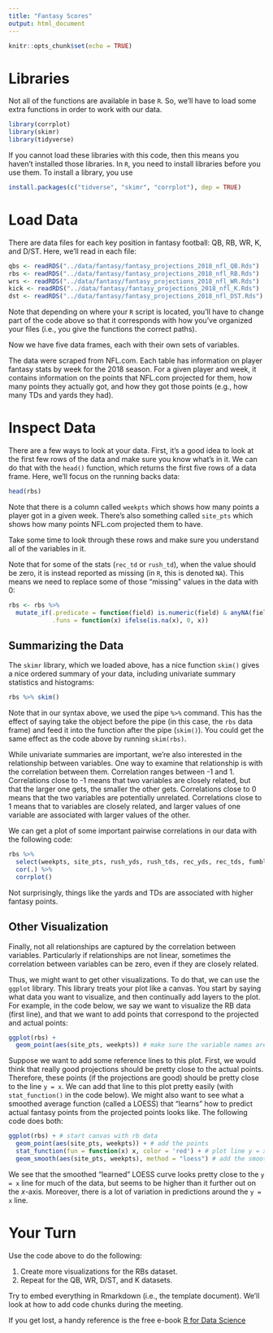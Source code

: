 ```yaml
---
title: "Fantasy Scores"
output: html_document
---
```


```r
knitr::opts_chunk$set(echo = TRUE)
```

# Libraries

Not all of the functions are available in base `R`. So, we'll have to load some extra functions in order to work with our data.
```r
library(corrplot)
library(skimr)
library(tidyverse) 
```
If you cannot load these libraries with this code, then this means you haven't installed those libraries. 
In `R`, you need to install libraries before you use them. 
To install a library, you use
```r
install.packages(c("tidverse", "skimr", "corrplot"), dep = TRUE)
```



# Load Data

There are data files for each key position in fantasy football: QB, RB, WR, K, and D/ST. 
Here, we'll read in each file:
```r
qbs <- readRDS("../data/fantasy/fantasy_projections_2018_nfl_QB.Rds")
rbs <- readRDS("../data/fantasy/fantasy_projections_2018_nfl_RB.Rds")
wrs <- readRDS("../data/fantasy/fantasy_projections_2018_nfl_WR.Rds")
kick <- readRDS("../data/fantasy/fantasy_projections_2018_nfl_K.Rds")
dst <- readRDS("../data/fantasy/fantasy_projections_2018_nfl_DST.Rds")
```

Note that depending on where your `R` script is located, you'll have to change part of the code above so that it corresponds with how you've organized your files (i.e., you give the functions the correct paths).

Now we have five data frames, each with their own sets of variables.

The data were scraped from NFL.com. 
Each table has information on player fantasy stats by week for the 2018 season. 
For a given player and week, it contains information on the points that NFL.com projected for them, how many points they actually got, and how they got those points (e.g., how many TDs and yards they had).


# Inspect Data

There are a few ways to look at your data. 
First, it's a good idea to look at the first few rows of the data and make sure you know what's in it. 
We can do that with the `head()` function, which returns the first five rows of a data frame.
Here, we'll focus on the running backs data:
```r
head(rbs)
```

Note that there is a column called `weekpts` which shows how many points a player got in a given week. 
There's also something called `site_pts` which shows how many points NFL.com projected them to have.

Take some time to look through these rows and make sure you understand all of the variables in it.

Note that for some of the stats (`rec_td` or `rush_td`), when the value should be zero, it is instead reported as missing (in `R`, this is denoted `NA`). 
This means we need to replace some of those "missing" values in the data with 0:
```r
rbs <- rbs %>%
  mutate_if(.predicate = function(field) is.numeric(field) & anyNA(field), 
            .funs = function(x) ifelse(is.na(x), 0, x))
```


## Summarizing the Data

The `skimr` library, which we loaded above, has a nice function `skim()` gives a nice ordered summary of your data, including univariate summary statistics and histograms:
```r
rbs %>% skim()
```

Note that in our syntax above, we used the pipe `%>%` command. 
This has the effect of saying take the object before the pipe (in this case, the `rbs` data frame) and feed it into the function after the pipe (`skim()`). 
You could get the same effect as the code above by running `skim(rbs)`.


While univariate summaries are important, we're also interested in the relationship between variables. 
One way to examine that relationship is with the correlation between them. 
Correlation ranges between -1 and 1. 
Correlations close to -1 means that two variables are closely related, but that the larger one gets, the smaller the other gets.
Correlations close to 0 means that the two variables are potentially unrelated.
Correlations close to 1 means that to variables are closely related, and larger values of one variable are associated with larger values of the other.

We can get a plot of some important pairwise correlations in our data with the following code:
```r
rbs %>%
  select(weekpts, site_pts, rush_yds, rush_tds, rec_yds, rec_tds, fumbles_lost, two_pts) %>%
  cor(.) %>%
  corrplot()
```

Not surprisingly, things like the yards and TDs are associated with higher fantasy points.


## Other Visualization

Finally, not all relationships are captured by the correlation between variables. 
Particularly if relationships are not linear, sometimes the correlation between variables can be zero, even if they are closely related.

Thus, we might want to get other visualizations. 
To do that, we can use the `ggplot` library. 
This library treats your plot like a canvas.
You start by saying what data you want to visualize, and then continually add layers to the plot. 
For example, in the code below, we say we want to visualize the RB data (first line), and that we want to add points that correspond to the projected and actual points:
```r
ggplot(rbs) + 
  geom_point(aes(site_pts, weekpts)) # make sure the variable names are inside the aes() function
```

Suppose we want to add some reference lines to this plot. 
First, we would think that really good projections should be pretty close to the actual points. 
Therefore, these points (if the projections are good) should be pretty close to the line `y = x`.
We can add that line to this plot pretty easily (with `stat_function()` in the code below).
We might also want to see what a smoothed average function (called a LOESS) that "learns" how to predict actual fantasy points from the projected points looks like. 
The following code does both:
```r
ggplot(rbs) + # start canvas with rb data
  geom_point(aes(site_pts, weekpts)) + # add the points
  stat_function(fun = function(x) x, color = 'red') + # plot line y = x in red
  geom_smooth(aes(site_pts, weekpts), method = "loess") # add the smoothed loess curve
```

We see that the smoothed "learned" LOESS curve looks pretty close to the `y = x` line for much of the data, but seems to be higher than it further out on the $x$-axis.
Moreover, there is a lot of variation in predictions around the `y = x` line. 


# Your Turn

Use the code above to do the following:

1. Create more visualizations for the RBs dataset. 
2. Repeat for the QB, WR, D/ST, and K datasets.

Try to embed everything in Rmarkdown (i.e., the template document).
We'll look at how to add code chunks during the meeting. 

If you get lost, a handy reference is the free e-book <a href="https://r4ds.had.co.nz/">R for Data Science</a>
